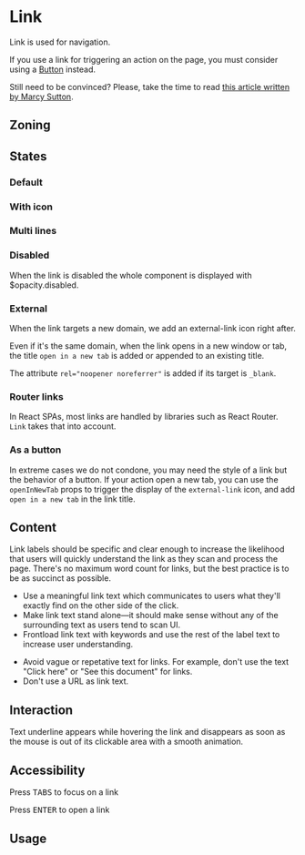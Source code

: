 


<Meta title="Clickable/Link" component={Link} />
<Status id="link" />

# Link

Link is used for navigation.

If you use a link for triggering an action on the page, you must consider using a [Button](/docs/clickable-button--docs) instead.

Still need to be convinced? Please, take the time to read [this article written by Marcy Sutton](https://marcysutton.com/links-vs-buttons-in-modern-web-applications).

## Zoning

<FigmaImage
	src="https://www.figma.com/file/qc8oUSyVJM67gSsbTShftt/%F0%9F%93%90-Zoning?node-id=12%3A142"
	alt="zoning image for links"
/>

## States

### Default

<Canvas of={Stories.Default} />

### With icon

<Canvas of={Stories.WithIcon} />

### Multi lines

<Canvas of={Stories.MultiLines} />

### Disabled

When the link is disabled the whole component is displayed with $opacity.disabled.

<Canvas of={Stories.Disabled} />

### External

When the link targets a new domain, we add an external-link icon right after.

<Canvas of={Stories.External} />

Even if it's the same domain, when the link opens in a new window or tab, the title `open in a new tab` is added or appended to an existing title.

<Canvas of={Stories.TargetBlank} />

The attribute `rel="noopener noreferrer"` is added if its target is `_blank`.

### Router links

In React SPAs, most links are handled by libraries such as React Router. `Link` takes that into account.

<Canvas of={Stories.RouterLinkStory} />

### As a button

In extreme cases we do not condone, you may need the style of a link but the behavior of a button.
If your action open a new tab, you can use the `openInNewTab` props to trigger the display of the `external-link` icon, and add `open in a new tab` in the link title.

<Canvas of={StoriesButton.LinkAsButtonStory} />
<Controls of={StoriesButton.LinkAsButtonStory} />

## Content

Link labels should be specific and clear enough to increase the likelihood that users will quickly understand the link as they scan and process the page. There's no maximum word count for links, but the best practice is to be as succinct as possible.

<Use>
	<Use.Do>
		<ul>
			<li>
				Use a meaningful link text which communicates to users what they'll exactly find on the
				other side of the click.
			</li>
			<li>
				Make link text stand alone—it should make sense without any of the surrounding text as users
				tend to scan UI.
			</li>
			<li>
				Frontload link text with keywords and use the rest of the label text to increase user
				understanding.
			</li>
		</ul>
	</Use.Do>
	<Use.Dont>
		<ul>
			<li>
				Avoid vague or repetative text for links. For example, don't use the text "Click here" or
				"See this document" for links.
			</li>
			<li>Don't use a URL as link text.</li>
		</ul>
	</Use.Dont>
</Use>

## Interaction

Text underline appears while hovering the link and disappears as soon as the mouse is out of its clickable area with a smooth animation.

## Accessibility

Press <kbd>TABS</kbd> to focus on a link

Press <kbd>ENTER</kbd> to open a link

## Usage

<Canvas of={Stories.Usage} />
<Controls of={Stories.Usage} />
